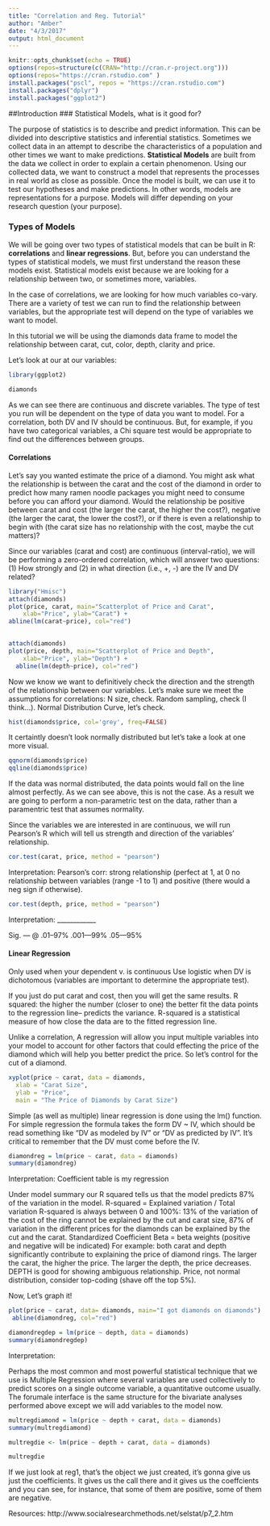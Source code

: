 ```yaml
---
title: "Correlation and Reg. Tutorial"
author: "Amber"
date: "4/3/2017"
output: html_document
---
```


```r
knitr::opts_chunk$set(echo = TRUE)
options(repos=structure(c(CRAN="http://cran.r-project.org")))
options(repos="https://cran.rstudio.com" )
install.packages("pscl", repos = "https://cran.rstudio.com")
install.packages("dplyr")
install.packages("ggplot2")
```
##Introduction
### Statistical Models, what is it good for?

The purpose of statistics is to describe and predict information. This can be divided into descriptive statistics and inferential statistics. Sometimes we collect data in an attempt to describe the characteristics of a population and other times we want to make predictions. 
__Statistical Models__ are built from the data we collect in order to explain a certain phenomenon. Using our collected data, we want to construct a model that represents the processes in real world as close as possible. Once the model is built, we can use it to test our hypotheses and make predictions. In other words, models are representations for a purpose. Models will differ depending on your research question (your purpose).

### Types of Models
We will be going over two types of statistical models that can be built in R: __correlations__ and __linear regressions__.
But, before you can understand the types of statistical models, we must first understand the reason these models exist. Statistical models exist because we are looking for a relationship between two, or sometimes more, variables.

In the case of correlations, we are looking for how much variables co-vary. There are a variety of test we can run to find the relationship between variables, but the appropriate test will depend on the type of variables we want to model. 

In this tutorial we will be using the diamonds data frame to model the relationship between carat, cut, color, depth, clarity and price. 

Let's look at our at our variables:

```r
library(ggplot2)

diamonds 
```
As we can see there are continuous and discrete variables. The type of test you run will be dependent on the type of data you want to model. For a correlation, both DV and IV should be continuous. But, for example, if you have two categorical variables, a Chi square test would be appropriate to find out the differences between groups. 

#### Correlations
Let's say you wanted estimate the price of a diamond. You might ask what the relationship is between the carat and the cost of the diamond in order to predict how many ramen noodle packages you might need to consume before you can afford your diamond. Would the relationship be positive between carat and cost (the larger the carat, the higher the cost?), negative (the larger the carat, the lower the cost?), or if there is even a relationship to begin with (the carat size has no relationship with the cost, maybe the cut matters)?

Since our variables (carat and cost) are continuous (interval-ratio), we will be performing a zero-ordered correlation, which will answer two questions: (1) How strongly and (2) in what direction (i.e., +, -) are the IV and DV related? 

```r
library("Hmisc")
attach(diamonds)
plot(price, carat, main="Scatterplot of Price and Carat", 
  	xlab="Price", ylab="Carat") +
abline(lm(carat~price), col="red")
  
```

```r
attach(diamonds)
plot(price, depth, main="Scatterplot of Price and Depth", 
  	xlab="Price", ylab="Depth") +
  abline(lm(depth~price), col="red")
```
Now we know we want to definitively check the direction and the strength of the relationship between our variables.
Let's make sure we meet the assumptions for correlations:
N size, check.
Random sampling, check (I think...).
Normal Distribution Curve, let's check. 

```r
hist(diamonds$price, col='grey', freq=FALSE)

```
It certaintly doesn't look normally distributed but let's take a look at one more visual.
```r
qqnorm(diamonds$price)
qqline(diamonds$price)

```
If the data was normal distributed, the data points would fall on the line almost perfectly. As we can see above, this is not the case. 
As a result we are going to perform a non-parametric test on the data, rather than a paramentric test that assumes normality. 

Since the variables we are interested in are continuous, we will run Pearson's R which will tell us strength and direction of the variables' relationship. 


```r
cor.test(carat, price, method = "pearson")
```
Interpretation:
Pearson’s corr: strong relationship (perfect at 1, at 0 no relationship between variables (range -1 to 1) and positive (there would a neg sign if otherwise).  

```r
cor.test(depth, price, method = "pearson")
```
Interpretation: 
____________


Sig. ---  @ .01--97%
	.001---99%
	.05---95% 

#### Linear Regression
Only used when your dependent v. is continuous
Use logistic when DV is dichotomous 
(variables are important to determine the appropriate test). 

If you just do put carat and cost, then you will get the same results.
R squared: the higher the number (closer to one) the better fit the data points to the regression line-- predicts the variance.
R-squared is a statistical measure of how close the data are to the fitted regression line. 

Unlike a correlation, A regression will allow you input multiple variables into your model to account for other factors that could effecting the price of the diamond which will help you better predict the price. So let’s control for the cut of a diamond.

```r
xyplot(price ~ carat, data = diamonds,
  xlab = "Carat Size",
  ylab = "Price",
  main = "The Price of Diamonds by Carat Size") 
```

Simple (as well as multiple) linear regression is done using the lm() function. For simple regression the formula takes the form DV ~ IV, which should be read something like "DV as modeled by IV" or "DV as predicted by IV". It's critical to remember that the DV must come before the IV. 

```r
diamondreg = lm(price ~ carat, data = diamonds)
summary(diamondreg)
```
Interpretation:
Coefficient table is my regression   

Under model summary our R squared tells us that the model predicts 87% of the variation in the model. 
R-squared = Explained variation / Total variation
R-squared is always between 0 and 100%:
13% of the variation of the cost of the ring cannot be explained by the cut and carat size, 87% of variation in the different prices for the diamonds can be explained by the cut and the carat.
Standardized Coefficient Beta = beta weights (positive and negative will be indicated) For example: both carat and depth significantly contribute to explaining the price of diamond rings. The larger the carat, the higher the price. The larger the depth, the price decreases. 
DEPTH is good for showing ambiguous relationship. 
Price, not normal distribution, consider top-coding (shave off the top 5%). 

Now, Let's graph it!
```r
plot(price ~ carat, data= diamonds, main="I got diamonds on diamonds")
 abline(diamondreg, col="red")

```


```r
diamondregdep = lm(price ~ depth, data = diamonds)
summary(diamondregdep)
```
Interpretation:


Perhaps the most common and most powerful statistical technique that we use is Multiple Regression where several variables are used collectively to predict scores on a single outcome variable, a quantitative outcome usually. The forumale interface is the same structure for the bivariate analyses performed above except we will add variables to the model now.

```r
multregdiamond = lm(price ~ depth + carat, data = diamonds)
summary(multregdiamond)

multregdie <- lm(price ~ depth + carat, data = diamonds)

multregdie
```

If we just look at reg1, that's the object we just created, it's gonna give us just the coefficients. It gives us the call there and it gives us the coeffcients and you can see, for instance, that some of them are positive, some of them are negative. 


Resources: http://www.socialresearchmethods.net/selstat/p7_2.htm



